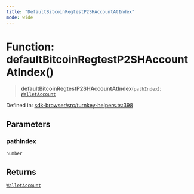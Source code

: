 ```yaml
---
title: "DefaultBitcoinRegtestP2SHAccountAtIndex"
mode: wide
---
```

  
# Function: defaultBitcoinRegtestP2SHAccountAtIndex()

> **defaultBitcoinRegtestP2SHAccountAtIndex**(`pathIndex`): [`WalletAccount`](../WalletAccount/readme)

Defined in: [sdk-browser/src/turnkey-helpers.ts:398](https://github.com/tkhq/sdk/blob/d88b5e1f9a6cca8e54e61f8a127aa90fcebeaa2e/packages/sdk-browser/src/turnkey-helpers.ts#L398)

## Parameters

### pathIndex

`number`

## Returns

[`WalletAccount`](../WalletAccount/readme)
